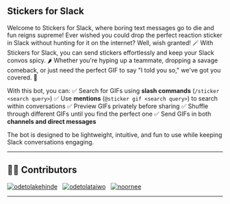 ## Stickers for Slack

Welcome to Stickers for Slack, where boring text messages go to die and fun reigns supreme! Ever wished you could drop the perfect reaction sticker in Slack without hunting for it on the internet? Well, wish granted! 🪄 With Stickers for Slack, you can send stickers effortlessly and keep your Slack convos spicy. 🌶️ Whether you're hyping up a teammate, dropping a savage comeback, or just need the perfect GIF to say "I told you so," we've got you covered. 🎯

With this bot, you can:
✅ Search for GIFs using **slash commands** (`/sticker <search query>`)
✅ Use **mentions** (`@sticker gif <search query>`) to search within conversations
✅ Preview GIFs privately before sharing
✅ Shuffle through different GIFs until you find the perfect one
✅ Send GIFs in both **channels and direct messages**

The bot is designed to be lightweight, intuitive, and fun to use while keeping Slack conversations engaging.

---


## 👩‍💻 Contributors


<div style="display: flex; align-items: center; gap: 12px;">
  <a href="https://github.com/odetolakehinde" target="_blank">
    <img src="https://github.com/odetolakehinde.png?size=40" alt="odetolakehinde"/>
  </a>
  <a href="https://github.com/odetolataiwo" target="_blank">
    <img src="https://github.com/odetolataiwo.png?size=40" alt="odetolataiwo"/>
  </a>
  <a href="https://github.com/noornee" target="_blank">
    <img src="https://github.com/noornee.png?size=40" alt="noornee"/>
  </a>
</div>


---
